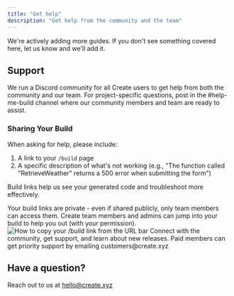 ```yaml
---
title: "Get help"
description: "Get help from the community and the team"
---
```


We're actively adding more guides. If you don't see something covered here, let us know and we'll add it. 

## Support

We run a Discord community for all Create users to get help from both the community and our team. For project-specific questions, post in the #help-me-build channel where our community members and team are ready to assist.

### Sharing Your Build

When asking for help, please include:

1. A link to your `/build` page
2. A specific description of what's not working (e.g., "The function called "RetrieveWeather" returns a 500 error when submitting the form")

Build links help us see your generated code and troubleshoot more effectively.

<Note>
  Your build links are private - even if shared publicly, only team members can access them. Create team members and admins can jump into your build to help you out (with your permission).
</Note>

<Frame>
  <img src="/images/build-link.png" alt="How to copy your /build link from the URL bar" />
</Frame>

<CardGroup>
  <Card title="Join Create on Discord" href="https://create.xyz/discord" icon="discord">
    Connect with the community, get support, and learn about new releases.
  </Card>
  <Card title="Priority Support" href="mailto:customers@create.xyz" icon="envelope">
    Paid members can get priority support by emailing customers@create.xyz
  </Card>
</CardGroup>

## Have a question?

Reach out to us at [hello@create.xyz](mailto:hello@create.xyz)
